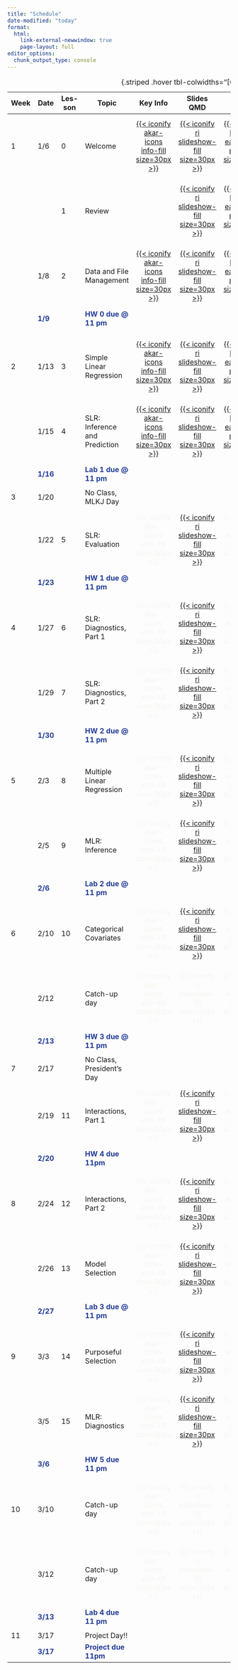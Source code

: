 ```yaml
---
title: "Schedule"
date-modified: "today"
format: 
  html:
    link-external-newwindow: true
    page-layout: full
editor_options: 
  chunk_output_type: console
---
```


| Week | Date | Les-son | Topic | Key Info | Slides QMD | Slides PDF | Slides Notes | Exit tix | Record-ing | Muddy Points |
|-------|-------|-------|-------|:-----:|:-----:|:-----:|:-----:|:-----:|:-----:|:-----:|
| 1 | 1/6 | 0 | Welcome | [[{{< iconify akar-icons info-fill size=30px >}}](lessons/00_Welcome/00_Welcome_key_info.qmd)]{style="color:#f8f5f0;"} | [[{{< iconify ri slideshow-fill size=30px >}}](lessons/00_Welcome/00_Welcome.qmd)]{style="color:#f8f5f0;"} | [[{{< iconify bi file-earmark-pdf-fill size=28px >}}](lessons/00_Welcome/00_Welcome.pdf)]{style="color:#f8f5f0;"} | [{{< iconify pepicons-pop pen-circle-filled size=29px >}}]{style="color:#f8f5f0;"} | [[{{< iconify healthicons health-worker-form size=32px >}}](https://forms.office.com/Pages/ResponsePage.aspx?id=V3lz4rj6fk2U9pvWr59xWFMopmPUjRtDiHLswhgacNhUN1BGMlMzNUVTTkwyQzRRN0NUUzNNT0hRTC4u)]{style="color:#f8f5f0;"} | [[{{< iconify mdi video size=34px >}}](https://echo360.org/lesson/G_18132cd0-4a6d-40e2-9368-e67ff10b425e_6e6935cc-2428-4a3e-842c-537121bffd64_2025-01-06T13:00:00.000_2025-01-06T15:00:00.000/classroom#sortDirection=desc)]{style="color:#f8f5f0;"} | [{{< iconify pajamas question size=30px >}}]{style="color:#f8f5f0;"} |
|  |  | 1 | Review |  | [[{{< iconify ri slideshow-fill size=30px >}}](lessons/01_Review/01_Review.qmd)]{style="color:#f8f5f0;"} | [[{{< iconify bi file-earmark-pdf-fill size=28px >}}](lessons/01_Review/01_Review.pdf)]{style="color:#f8f5f0;"} | [[{{< iconify pepicons-pop pen-circle-filled size=29px >}}](lessons/01_Review/01_Review_notes.pdf)]{style="color:#f8f5f0;"} |  |  | [[{{< iconify pajamas question size=30px >}}](lessons/01_Review/01_Review_muddy_points.qmd)]{style="color:#f8f5f0;"} |
|  | 1/8 | 2 | Data and File Management | [[{{< iconify akar-icons info-fill size=30px >}}](lessons/02_Data_Management/02_Data_Management_key_info.qmd)]{style="color:#f8f5f0;"} | [[{{< iconify ri slideshow-fill size=30px >}}](lessons/02_Data_Management/02_Data_Management.qmd)]{style="color:#f8f5f0;"} | [[{{< iconify bi file-earmark-pdf-fill size=28px >}}](lessons/02_Data_Management/02_Data_Management.pdf)]{style="color:#f8f5f0;"} | [[{{< iconify pepicons-pop pen-circle-filled size=29px >}}](lessons/02_Data_Management/02_Data_Management_notes.pdf)]{style="color:#f8f5f0;"} | [{{< iconify healthicons health-worker-form size=32px >}}]{style="color:#f8f5f0;"} | [[{{< iconify mdi video size=34px >}}](https://echo360.org/lesson/G_18132cd0-4a6d-40e2-9368-e67ff10b425e_6e6935cc-2428-4a3e-842c-537121bffd64_2025-01-08T13:00:00.000_2025-01-08T15:00:00.000/classroom#sortDirection=desc)]{style="color:#f8f5f0;"} | [{{< iconify pajamas question size=30px >}}]{style="color:#f8f5f0;"} |
|  | [**1/9**]{style="color:#213c96;"} |  | [**HW 0 due \@ 11 pm**]{style="color:#213c96;"} |  |  |  |  |  |  |  |
|  |  |  |  |  |  |  |  |  |  |  |
|  |  |  |  |  |  |  |  |  |  |  |
| 2 | 1/13 | 3 | Simple Linear Regression | [[{{< iconify akar-icons info-fill size=30px >}}](lessons/03_SLR/03_SLR_key_info.qmd)]{style="color:#f8f5f0;"} | [[{{< iconify ri slideshow-fill size=30px >}}](lessons/03_SLR/03_SLR.qmd)]{style="color:#f8f5f0;"} | [[{{< iconify bi file-earmark-pdf-fill size=28px >}}](lessons/03_SLR/03_SLR.pdf)]{style="color:#f8f5f0;"} | [[{{< iconify pepicons-pop pen-circle-filled size=29px >}}](lessons/03_SLR/03_SLR_notes.pdf)]{style="color:#f8f5f0;"} | [[{{< iconify healthicons health-worker-form size=32px >}}](https://forms.office.com/Pages/ResponsePage.aspx?id=V3lz4rj6fk2U9pvWr59xWFMopmPUjRtDiHLswhgacNhURTlXSkdCUzZSUVhLUUI4QkdSNUhVVEtXSi4u)]{style="color:#f8f5f0;"} | [[{{< iconify mdi video size=34px >}}](https://echo360.org/lesson/G_18132cd0-4a6d-40e2-9368-e67ff10b425e_6e6935cc-2428-4a3e-842c-537121bffd64_2025-01-13T13:00:00.000_2025-01-13T15:00:00.000/classroom#sortDirection=desc)]{style="color:#f8f5f0;"} | [[{{< iconify pajamas question size=30px >}}](lessons/03_SLR/03_SLR_muddy_points.qmd)]{style="color:#f8f5f0;"} |
|  | 1/15 | 4 | SLR: Inference and Prediction | [[{{< iconify akar-icons info-fill size=30px >}}](lessons/04_SLR_Inf_Pred/04_SLR_Inf_Pred_key_info.qmd)]{style="color:#f8f5f0;"} | [[{{< iconify ri slideshow-fill size=30px >}}](lessons/04_SLR_Inf_Pred/04_SLR_Inf_Pred.qmd)]{style="color:#f8f5f0;"} | [[{{< iconify bi file-earmark-pdf-fill size=28px >}}](lessons/04_SLR_Inf_Pred/04_SLR_Inf_Pred.pdf)]{style="color:#f8f5f0;"} | [[{{< iconify pepicons-pop pen-circle-filled size=29px >}}](lessons/04_SLR_Inf_Pred/04_SLR_Inf_Pred_notes.pdf)]{style="color:#f8f5f0;"} | [[{{< iconify healthicons health-worker-form size=32px >}}](https://forms.office.com/Pages/ResponsePage.aspx?id=V3lz4rj6fk2U9pvWr59xWFMopmPUjRtDiHLswhgacNhUMlNKSEk3QjhMTVlXRVI5UE0yNTdZMk5FSC4u)]{style="color:#f8f5f0;"} | [[{{< iconify mdi video size=34px >}}](https://echo360.org/lesson/G_18132cd0-4a6d-40e2-9368-e67ff10b425e_6e6935cc-2428-4a3e-842c-537121bffd64_2025-01-15T13:00:00.000_2025-01-15T15:00:00.000/classroom#sortDirection=desc)]{style="color:#f8f5f0;"} | [[{{< iconify pajamas question size=30px >}}](lessons/04_SLR_Inf_Pred/04_SLR_Inf_Pred_muddy_points.qmd)]{style="color:#f8f5f0;"} |
|  | [**1/16**]{style="color:#213c96;"} |  | [**Lab 1 due \@ 11 pm**]{style="color:#213c96;"} |  |  |  |  |  |  |  |
|  |  |  |  |  |  |  |  |  |  |  |
| 3 | 1/20 |  | No Class, MLKJ Day |  |  |  |  |  |  |  |
|  | 1/22 | 5 | SLR: Evaluation | [{{< iconify akar-icons info-fill size=30px >}}]{style="color:#f8f5f0;"} | [[{{< iconify ri slideshow-fill size=30px >}}](lessons/05_SLR_Eval/05_SLR_Eval.qmd)]{style="color:#f8f5f0;"} | [{{< iconify bi file-earmark-pdf-fill size=28px >}}]{style="color:#f8f5f0;"} | [{{< iconify pepicons-pop pen-circle-filled size=29px >}}]{style="color:#f8f5f0;"} | [[{{< iconify healthicons health-worker-form size=32px >}}](https://forms.office.com/Pages/ResponsePage.aspx?id=V3lz4rj6fk2U9pvWr59xWFMopmPUjRtDiHLswhgacNhUQzFXVlNYV1oyWEQ4OEVQSk5NSU0zNlcwMS4u)]{style="color:#f8f5f0;"} | [{{< iconify mdi video size=34px >}}]{style="color:#f8f5f0;"} | [{{< iconify pajamas question size=30px >}}]{style="color:#f8f5f0;"} |
|  | [**1/23**]{style="color:#213c96;"} |  | [**HW 1 due \@ 11 pm**]{style="color:#213c96;"} |  |  |  |  |  |  |  |
|  |  |  |  |  |  |  |  |  |  |  |
| 4 | 1/27 | 6 | SLR: Diagnostics, Part 1 | [{{< iconify akar-icons info-fill size=30px >}}]{style="color:#f8f5f0;"} | [[{{< iconify ri slideshow-fill size=30px >}}](lessons/06_SLR_Diag_01/06_SLR_Diag_01.qmd)]{style="color:#f8f5f0;"} | [{{< iconify bi file-earmark-pdf-fill size=28px >}}]{style="color:#f8f5f0;"} | [{{< iconify pepicons-pop pen-circle-filled size=29px >}}]{style="color:#f8f5f0;"} | [{{< iconify healthicons health-worker-form size=32px >}}]{style="color:#f8f5f0;"} | [{{< iconify mdi video size=34px >}}]{style="color:#f8f5f0;"} | [{{< iconify pajamas question size=30px >}}]{style="color:#f8f5f0;"} |
|  | 1/29 | 7 | SLR: Diagnostics, Part 2 | [{{< iconify akar-icons info-fill size=30px >}}]{style="color:#f8f5f0;"} | [[{{< iconify ri slideshow-fill size=30px >}}](lessons/07_SLR_Diag_02/07_SLR_Diag_02.qmd)]{style="color:#f8f5f0;"} | [{{< iconify bi file-earmark-pdf-fill size=28px >}}]{style="color:#f8f5f0;"} | [{{< iconify pepicons-pop pen-circle-filled size=29px >}}]{style="color:#f8f5f0;"} | [{{< iconify healthicons health-worker-form size=32px >}}]{style="color:#f8f5f0;"} | [{{< iconify mdi video size=34px >}}]{style="color:#f8f5f0;"} | [{{< iconify pajamas question size=30px >}}]{style="color:#f8f5f0;"} |
|  | [**1/30**]{style="color:#213c96;"} |  | [**HW 2 due \@ 11 pm**]{style="color:#213c96;"} |  |  |  |  |  |  |  |
|  |  |  |  |  |  |  |  |  |  |  |
| 5 | 2/3 | 8 | Multiple Linear Regression | [{{< iconify akar-icons info-fill size=30px >}}]{style="color:#f8f5f0;"} | [[{{< iconify ri slideshow-fill size=30px >}}](lessons/08_MLR_Intro/08_MLR_Intro.qmd)]{style="color:#f8f5f0;"} | [{{< iconify bi file-earmark-pdf-fill size=28px >}}]{style="color:#f8f5f0;"} | [{{< iconify pepicons-pop pen-circle-filled size=29px >}}]{style="color:#f8f5f0;"} | [{{< iconify healthicons health-worker-form size=32px >}}]{style="color:#f8f5f0;"} | [{{< iconify mdi video size=34px >}}]{style="color:#f8f5f0;"} | [{{< iconify pajamas question size=30px >}}]{style="color:#f8f5f0;"} |
|  | 2/5 | 9 | MLR: Inference | [{{< iconify akar-icons info-fill size=30px >}}]{style="color:#f8f5f0;"} | [[{{< iconify ri slideshow-fill size=30px >}}](lessons/09_MLR_Inf/09_MLR_Inf.qmd)]{style="color:#f8f5f0;"} | [{{< iconify bi file-earmark-pdf-fill size=28px >}}]{style="color:#f8f5f0;"} | [{{< iconify pepicons-pop pen-circle-filled size=29px >}}]{style="color:#f8f5f0;"} | [{{< iconify healthicons health-worker-form size=32px >}}]{style="color:#f8f5f0;"} | [{{< iconify mdi video size=34px >}}]{style="color:#f8f5f0;"} | [{{< iconify pajamas question size=30px >}}]{style="color:#f8f5f0;"} |
|  | [**2/6**]{style="color:#213c96;"} |  | [**Lab 2 due \@ 11 pm**]{style="color:#213c96;"} |  |  |  |  |  |  |  |
|  |  |  |  |  |  |  |  |  |  |  |
| 6 | 2/10 | 10 | Categorical Covariates | [{{< iconify akar-icons info-fill size=30px >}}]{style="color:#f8f5f0;"} | [[{{< iconify ri slideshow-fill size=30px >}}](lessons/10_Cat_covariates/10_Cat_covariates.qmd)]{style="color:#f8f5f0;"} | [{{< iconify bi file-earmark-pdf-fill size=28px >}}]{style="color:#f8f5f0;"} | [{{< iconify pepicons-pop pen-circle-filled size=29px >}}]{style="color:#f8f5f0;"} | [{{< iconify healthicons health-worker-form size=32px >}}]{style="color:#f8f5f0;"} | [{{< iconify mdi video size=34px >}}]{style="color:#f8f5f0;"} | [{{< iconify pajamas question size=30px >}}]{style="color:#f8f5f0;"} |
|  | 2/12 |  | Catch-up day | [{{< iconify akar-icons info-fill size=30px >}}]{style="color:#f8f5f0;"} | [{{< iconify ri slideshow-fill size=30px >}}]{style="color:#f8f5f0;"} | [{{< iconify bi file-earmark-pdf-fill size=28px >}}]{style="color:#f8f5f0;"} | [{{< iconify pepicons-pop pen-circle-filled size=29px >}}]{style="color:#f8f5f0;"} | [{{< iconify healthicons health-worker-form size=32px >}}]{style="color:#f8f5f0;"} | [{{< iconify mdi video size=34px >}}]{style="color:#f8f5f0;"} | [{{< iconify pajamas question size=30px >}}]{style="color:#f8f5f0;"} |
|  | [**2/13**]{style="color:#213c96;"} |  | [**HW 3 due \@ 11 pm**]{style="color:#213c96;"} |  |  |  |  |  |  |  |
|  |  |  |  |  |  |  |  |  |  |  |
| 7 | 2/17 |  | No Class, President's Day |  |  |  |  |  |  |  |
|  | 2/19 | 11 | Interactions, Part 1 | [{{< iconify akar-icons info-fill size=30px >}}]{style="color:#f8f5f0;"} | [[{{< iconify ri slideshow-fill size=30px >}}](lessons/11_Interactions_01/11_Interactions_01.qmd)]{style="color:#f8f5f0;"} | [{{< iconify bi file-earmark-pdf-fill size=28px >}}]{style="color:#f8f5f0;"} | [{{< iconify pepicons-pop pen-circle-filled size=29px >}}]{style="color:#f8f5f0;"} | [{{< iconify healthicons health-worker-form size=32px >}}]{style="color:#f8f5f0;"} | [{{< iconify mdi video size=34px >}}]{style="color:#f8f5f0;"} | [{{< iconify pajamas question size=30px >}}]{style="color:#f8f5f0;"} |
|  | [**2/20**]{style="color:#213c96;"} |  | [**HW 4 due 11pm**]{style="color:#213c96;"} |  |  |  |  |  |  |  |
|  |  |  |  |  |  |  |  |  |  |  |
| 8 | 2/24 | 12 | Interactions, Part 2 | [{{< iconify akar-icons info-fill size=30px >}}]{style="color:#f8f5f0;"} | [[{{< iconify ri slideshow-fill size=30px >}}](lessons/12_Interactions_02/12_Interactions_02.qmd)]{style="color:#f8f5f0;"} | [{{< iconify bi file-earmark-pdf-fill size=28px >}}]{style="color:#f8f5f0;"} | [{{< iconify pepicons-pop pen-circle-filled size=29px >}}]{style="color:#f8f5f0;"} | [{{< iconify healthicons health-worker-form size=32px >}}]{style="color:#f8f5f0;"} | [{{< iconify mdi video size=34px >}}]{style="color:#f8f5f0;"} | [{{< iconify pajamas question size=30px >}}]{style="color:#f8f5f0;"} |
|  | 2/26 | 13 | Model Selection | [{{< iconify akar-icons info-fill size=30px >}}]{style="color:#f8f5f0;"} | [[{{< iconify ri slideshow-fill size=30px >}}](lessons/13_Model_selection/13_Model_selection.qmd)]{style="color:#f8f5f0;"} | [{{< iconify bi file-earmark-pdf-fill size=28px >}}]{style="color:#f8f5f0;"} | [{{< iconify pepicons-pop pen-circle-filled size=29px >}}]{style="color:#f8f5f0;"} | [{{< iconify healthicons health-worker-form size=32px >}}]{style="color:#f8f5f0;"} | [{{< iconify mdi video size=34px >}}]{style="color:#f8f5f0;"} | [{{< iconify pajamas question size=30px >}}]{style="color:#f8f5f0;"} |
|  | [**2/27**]{style="color:#213c96;"} |  | [**Lab 3 due \@ 11 pm**]{style="color:#213c96;"} |  |  |  |  |  |  |  |
|  |  |  |  |  |  |  |  |  |  |  |
| 9 | 3/3 | 14 | Purposeful Selection | [{{< iconify akar-icons info-fill size=30px >}}]{style="color:#f8f5f0;"} | [[{{< iconify ri slideshow-fill size=30px >}}](lessons/14_Purposeful_selection/14_Purposeful_selection.qmd)]{style="color:#f8f5f0;"} | [{{< iconify bi file-earmark-pdf-fill size=28px >}}]{style="color:#f8f5f0;"} | [{{< iconify pepicons-pop pen-circle-filled size=29px >}}]{style="color:#f8f5f0;"} | [{{< iconify healthicons health-worker-form size=32px >}}]{style="color:#f8f5f0;"} | [{{< iconify mdi video size=34px >}}]{style="color:#f8f5f0;"} | [{{< iconify pajamas question size=30px >}}]{style="color:#f8f5f0;"} |
|  | 3/5 | 15 | MLR: Diagnostics | [{{< iconify akar-icons info-fill size=30px >}}]{style="color:#f8f5f0;"} | [[{{< iconify ri slideshow-fill size=30px >}}](lessons/15_MLR_Diagnostics/15_MLR_Diagnostics.qmd)]{style="color:#f8f5f0;"} | [{{< iconify bi file-earmark-pdf-fill size=28px >}}]{style="color:#f8f5f0;"} | [{{< iconify pepicons-pop pen-circle-filled size=29px >}}]{style="color:#f8f5f0;"} | [{{< iconify healthicons health-worker-form size=32px >}}]{style="color:#f8f5f0;"} | [{{< iconify mdi video size=34px >}}]{style="color:#f8f5f0;"} | [{{< iconify pajamas question size=30px >}}]{style="color:#f8f5f0;"} |
|  | [**3/6**]{style="color:#213c96;"} |  | [**HW 5 due 11 pm**]{style="color:#213c96;"} |  |  |  |  |  |  |  |
|  |  |  |  |  |  |  |  |  |  |  |
| 10 | 3/10 |  | Catch-up day | [{{< iconify akar-icons info-fill size=30px >}}]{style="color:#f8f5f0;"} | [{{< iconify ri slideshow-fill size=30px >}}]{style="color:#f8f5f0;"} | [{{< iconify bi file-earmark-pdf-fill size=28px >}}]{style="color:#f8f5f0;"} | [{{< iconify pepicons-pop pen-circle-filled size=29px >}}]{style="color:#f8f5f0;"} | [{{< iconify healthicons health-worker-form size=32px >}}]{style="color:#f8f5f0;"} | [{{< iconify mdi video size=34px >}}]{style="color:#f8f5f0;"} | [{{< iconify pajamas question size=30px >}}]{style="color:#f8f5f0;"} |
|  | 3/12 |  | Catch-up day | [{{< iconify akar-icons info-fill size=30px >}}]{style="color:#f8f5f0;"} | [{{< iconify ri slideshow-fill size=30px >}}]{style="color:#f8f5f0;"} | [{{< iconify bi file-earmark-pdf-fill size=28px >}}]{style="color:#f8f5f0;"} | [{{< iconify pepicons-pop pen-circle-filled size=29px >}}]{style="color:#f8f5f0;"} | [{{< iconify healthicons health-worker-form size=32px >}}]{style="color:#f8f5f0;"} | [{{< iconify mdi video size=34px >}}]{style="color:#f8f5f0;"} | [{{< iconify pajamas question size=30px >}}]{style="color:#f8f5f0;"} |
|  | [**3/13**]{style="color:#213c96;"} |  | [**Lab 4 due 11 pm**]{style="color:#213c96;"} |  |  |  |  |  |  |  |
|  |  |  |  |  |  |  |  |  |  |  |
| 11 | 3/17 |  | Project Day!! |  |  |  |  |  |  |  |
|  | [**3/17**]{style="color:#213c96;"} |  | [**Project due 11pm**]{style="color:#213c96;"} |  |  |  |  |  |  |  |

: {.striped .hover tbl-colwidths="\[6, 6, 6, 30, 6, 6, 6, 6,6, 6\]"}
